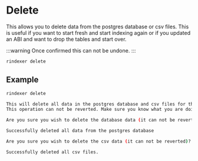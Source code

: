 # Delete

This allows you to delete data from the postgres database or csv files.
This is useful if you want to start fresh and start indexing again or if you updated an ABI and want to drop the tables and start over.

:::warning
Once confirmed this can not be undone.
:::

```bash
rindexer delete
```

## Example

```bash
rindexer delete

This will delete all data in the postgres database and csv files for the project at: /Users/jackedgson/Development/avara/rindexer/examples/rindexer_demo_cli
This operation can not be reverted. Make sure you know what you are doing.

Are you sure you wish to delete the database data (it can not be reverted)? [yes, no]: yes 

Successfully deleted all data from the postgres database

Are you sure you wish to delete the csv data (it can not be reverted)? [yes, no]: yes

Successfully deleted all csv files.
```


